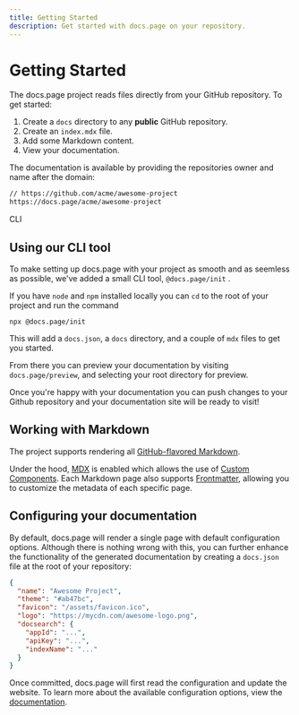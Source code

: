 ```yaml
---
title: Getting Started
description: Get started with docs.page on your repository.
---
```


# Getting Started

The docs.page project reads files directly from your GitHub repository. To get started:

1. Create a `docs` directory to any **public** GitHub repository.
2. Create an `index.mdx` file.
3. Add some Markdown content.
4. View your documentation.

The documentation is available by providing the repositories owner and name after the domain:

```txt
// https://github.com/acme/awesome-project
https://docs.page/acme/awesome-project
```

<Eyebrow>CLI</Eyebrow>
## Using our CLI tool

To make setting up docs.page with your project as smooth and as seemless as possible, we've added a small CLI tool, `@docs.page/init` .

If you have `node` and `npm` installed locally you can `cd` to the root of your project and run the command

```
npx @docs.page/init
```

This will add a `docs.json`, a `docs` directory, and a couple of `mdx` files to get you started.

From there you can preview your documentation by visiting `docs.page/preview`, and selecting your root directory for preview.

Once you're happy with your documentation you can push changes to your Github repository and your documentation site will be ready to visit!

## Working with Markdown

The project supports rendering all [GitHub-flavored Markdown](https://github.com/adam-p/markdown-here/wiki/Markdown-Cheatsheet).

Under the hood, [MDX](https://github.com/mdx-js/mdx) is enabled which allows the use of [Custom Components](/components). Each Markdown
page also supports [Frontmatter](/frontmatter), allowing you to customize the metadata of each specific page.

## Configuring your documentation

By default, docs.page will render a single page with default configuration options. Although there is nothing wrong with this, you can
further enhance the functionality of the generated documentation by creating a `docs.json` file at the root of your repository:

```json title=docs.json
{
  "name": "Awesome Project",
  "theme": "#ab47bc",
  "favicon": "/assets/favicon.ico",
  "logo": "https://mycdn.com/awesome-logo.png",
  "docsearch": {
    "appId": "...",
    "apiKey": "...",
    "indexName": "..."
  }
}
```

Once committed, docs.page will first read the configuration and update the website. To learn more about the
available configuration options, view the [documentation](/configuration).
